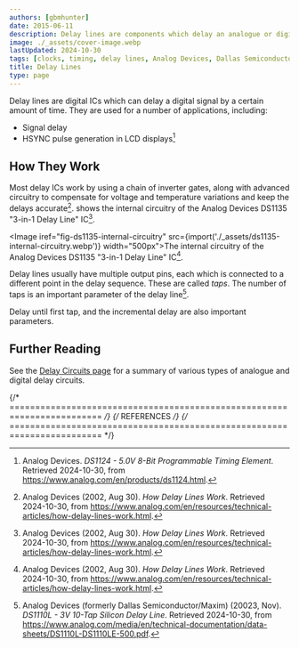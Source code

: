 ```yaml
---
authors: [gbmhunter]
date: 2015-06-11
description: Delay lines are components which delay an analogue or digital signal by a certain amount of time.
image: ./_assets/cover-image.webp
lastUpdated: 2024-10-30
tags: [clocks, timing, delay lines, Analog Devices, Dallas Semiconductor, ICs]
title: Delay Lines
type: page
---
```


<WarningIsNotes />

Delay lines are digital ICs which can delay a digital signal by a certain amount of time. They are used for a number of applications, including:

- Signal delay
- HSYNC pulse generation in LCD displays[^analog-devices-ds1124-product-page]

## How They Work

Most delay ICs work by using a chain of inverter gates, along with advanced circuitry to compensate for voltage and temperature variations and keep the delays accurate[^analog-devices-how-delay-lines-work]. <IRef iref="fig-ds1135-internal-circuitry" /> shows the internal circuitry of the Analog Devices DS1135 "3-in-1 Delay Line" IC[^analog-devices-how-delay-lines-work].

<Image iref="fig-ds1135-internal-circuitry" src={import('./_assets/ds1135-internal-circuitry.webp')} width="500px">The internal circuitry of the Analog Devices DS1135 "3-in-1 Delay Line" IC[^analog-devices-how-delay-lines-work].</Image>

Delay lines usually have multiple output pins, each which is connected to a different point in the delay sequence. These are called _taps_. The number of taps is an important parameter of the delay line[^analog-devices-ds1110l-ds].

Delay until first tap, and the incremental delay are also important parameters.

## Further Reading

See the [Delay Circuits page](/electronics/circuit-design/delays/) for a summary of various types of analogue and digital delay circuits.

{/* ======================================================================== */}
{/* REFERENCES */}
{/* ======================================================================== */}

[^analog-devices-ds1110l-ds]: Analog Devices (formerly Dallas Semiconductor/Maxim) (20023, Nov). _DS1110L - 3V 10-Tap Silicon Delay Line_. Retrieved 2024-10-30, from https://www.analog.com/media/en/technical-documentation/data-sheets/DS1110L-DS1110LE-500.pdf.
[^analog-devices-how-delay-lines-work]: Analog Devices (2002, Aug 30). _How Delay Lines Work_. Retrieved 2024-10-30, from https://www.analog.com/en/resources/technical-articles/how-delay-lines-work.html.
[^analog-devices-ds1124-product-page]: Analog Devices. _DS1124 - 5.0V 8-Bit Programmable Timing Element_. Retrieved 2024-10-30, from https://www.analog.com/en/products/ds1124.html.
